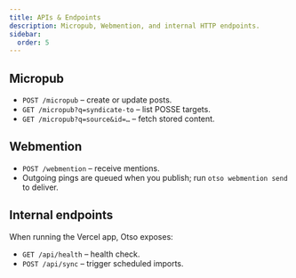 ```yaml
---
title: APIs & Endpoints
description: Micropub, Webmention, and internal HTTP endpoints.
sidebar:
  order: 5
---
```


## Micropub

- `POST /micropub` – create or update posts.
- `GET /micropub?q=syndicate-to` – list POSSE targets.
- `GET /micropub?q=source&id=…` – fetch stored content.

## Webmention

- `POST /webmention` – receive mentions.
- Outgoing pings are queued when you publish; run `otso webmention send` to deliver.

## Internal endpoints

When running the Vercel app, Otso exposes:

- `GET /api/health` – health check.
- `POST /api/sync` – trigger scheduled imports.
